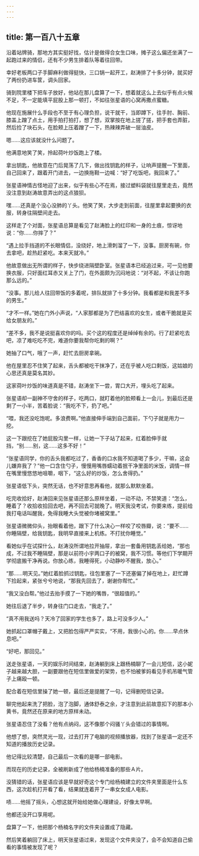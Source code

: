 ```yaml
---
---
---
```

title: 第一百八十五章
---




沿着站牌骑，那地方其实挺好找，估计是做得合女生口味，摊子这么偏还坐满了一起跑过来的情侣，还有不少男生排着队等着往回带。

幸好老板两口子手脚麻利做得挺快，三口锅一起开工，赵涛排了十多分钟，就买好了两份扔进车筐，调头回家。

骑到院里楼下把车子放好，他站在那儿盘算了一下，想着就这么上去似乎有点火候不足，不一定能填平屁股上那一顿打，不如往张星语的心窝再撒点蜜糖。

他现在施展什么手段也不至于有心理负担，说干就干，当即蹲下，往手肘、胸前、膝盖上蹭了点土，用手拍打拍打，想了想，双掌按在地上搓了搓，把手套也弄脏，然后捡了块石头，在脸颊上压着蹭了一下，热辣辣弄破一层油皮。

嗯……这应该就没什么问题了。

他满意地笑了笑，拎起荷叶炒饭跑上了楼。

拿出钥匙，他故意在门后晃荡了几下，做出找钥匙的样子，让响声提醒一下里面，自己回来了，跟着开门进去，一边换拖鞋一边喊：“好了吃饭吧，我回来了。”

张星语神情古怪地迎了出来，似乎有些心不在焉，接过塑料袋就往屋里走去，竟然没注意到赵涛故意弄出的这点狼狈。

嘿……还真是个没心没肺的丫头。他笑了笑，大步走到前面，往屋里拿起要换的衣服，转身往隔壁间走去。

这样走了个对面，张星语总算是看见了赵涛脸上的红印和一身的土痕，惊讶地说：“你……你摔了？”

“遇上拉手挡道的不长眼情侣，没绕好，地上滑刺溜了一下，没事。厨房有碗，你去拿吧，趁热赶紧吃。本来天就冷。”

他故意做出无所谓的样子，快步绕进隔壁卧室。张星语本已经追过来，可一见他要换衣服，只好面红耳赤又关上了门，在外面颇为沉闷地说：“对不起，不该让你跑那么远的。”

“没事。那儿给人往回带饭的多着呢，排队就排了十多分钟。我看都是和我差不多的男生。”

“才不一样。”她在门外小声说，“人家那都是为了巴结喜欢的女生，或者干脆就是买给女朋友的。”

“差不多，我不是说挺喜欢你的吗。买个这的程度还是绰绰有余的。行了赶紧吃去吧，凉了难吃吃不完，难道你要我帮你吃剩的啊？”

她抽了口气，哦了一声，赶忙去厨房拿碗。

他在屋里忍不住笑了起来，舌头都被吃干抹净了，还在乎被人吃口剩饭，这姑娘的心思还真是莫名其妙。

这家荷叶炒饭的味道真是不错，赵涛坐下一尝，胃口大开，埋头吃了起来。

张星语却一副神不守舍的样子，吃两口，就盯着他的脸颊看上一会儿，到最后还是剩了一小半，苦着脸说：“我吃不下，扔了吧。”

“喂，我还没吃饱呢。多浪费啊。”他直接伸手端到自己面前，下勺子就是用力一挖。

这一下跟挖在了她屁股沟里一样，让她一下子站了起来，红着脸伸手就挡，“别……别，这……这多不好！”

“张星语同学，你的舌头我都吃过了，香香的口水我不知道喝了多少，干嘛，这会儿嫌弃我了？”他一口含住勺子，慢慢用嘴唇蠕动着抿干净里面的米饭，调情一样在嘴里慢悠悠地咀嚼，咽下，“这么好的炒饭，怎么舍得扔。”

张星语低下头，突然无话，也不好意思再看他，就那么默默坐着。

吃完收拾好，赵涛回来见张星语还那么原样坐着，一动不动，不禁笑道：“怎么，睡着了？收拾收拾回去吧，再不回去可就晚了。明天我没考试，你要来练，提前给我打电话叫醒我，免得我睡大头觉被你堵被窝里。”

张星语微微仰头，抬眼看着他，跟下了什么决心一样咬了咬唇瓣，说：“要不……你睡隔壁，给我钥匙，我明早直接来上机练。不打扰你睡觉。”

看她似乎在试探什么，赵涛没所谓地拉开抽屉，拿出一套备用钥匙丢给她，“那也成，不过我不睡隔壁，那是以前符小宇两口子的被窝，我不习惯。等他们下学期开学彻底搬干净再说。你放心练，我睡得死，小动静吵不醒我，放心。”

“那……明天见。”她红着脸抓过钥匙，往包里塞了一下还塞偏了掉在地上，赶忙蹲下捡起来，紧张兮兮地说，“那我先回去了，谢谢你帮忙。”

“我又没白帮。”他过去抬手摸了一下她的嘴唇，“很超值的。”

她往后退了半步，转身往门口走去，“我走了。”

“真不用我送吗？天冷了回家的学生也多了，路上可没多少人。”

她抓起口罩帽子戴上，又把脸包得严严实实，“不用，我很小心的。你……早点休息吧。”

“好吧，那回见。”

送走张星语，一天的娱乐时间结束，赵涛躺到床上跟杨楠聊了一会儿短信，这小妮子越来越大胆，一副要跟他在短信里做爱的架势，也不怕被爹妈看见手机吊暖气管子上痛殴一顿。

配合着在短信里操了她一顿，最后还是提醒了一句，记得删短信记录。

聊完他起来洗了把脸，泡了泡脚，通体舒泰之余，才注意到此前故意扣下的那本小黄书，竟然还在原来的地方原样未动。

张星语忍住了没看？他有点纳闷，这不像那个闷骚丫头会错过的事情啊。

他想了想，突然灵光一现，过去打开了电脑的视频播放器，找到了张星语一定还不知道的播放历史记录。

他记得比较清楚，自己最后一次看的是哪一部电影。

而现在的历史记录，全被刷新成了他给杨楠准备的那些Ａ片。

没猜错的话，张星语应该是早就好奇这个专门给杨楠建立的文件夹里面是什么东西，这次趁机打开看了看，结果就连着开了一串女女成人电影。

啧……他摇了摇头，心想这就开始给她做心理建设，好像太早啊。

他都还没开口享用呢。

盘算了一下，他把那个杨楠名字的文件夹设置成了隐藏。

然后笑着躺回了床上，明天张星语过来，发现这个文件夹没了，会不会知道自己偷看的事情被发现了呢？